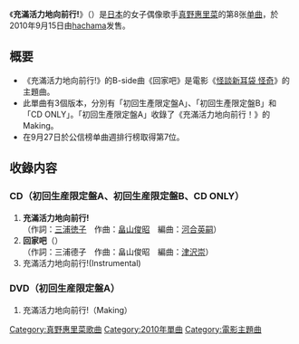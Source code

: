 {{unreferenced|time=2011-07-31T09:53:59+00:00}}
{{Infobox Single
| Name           = 充滿活力地向前行!
| Cover          = Mano Erina - Genkimono de Ikou B.jpg
| Artist         = [[真野惠里菜|真野惠里菜]]
| Album          = [[MORE_FRIENDS|MORE FRIENDS]]
| A-side         = 充滿活力地向前行!
| B-side         = 回家吧
| Released       = 2010年9月15日
| Format         = [[单曲|单曲]]
| Recorded       = 2010年<br/>{{JPN}}
| Genre          = [[J-POP|J-POP]]
| Lenght         =
| Label          = [[hachama|hachama]]
| Writer         = [[三浦徳子|三浦徳子]]<br/>[[畠山俊昭|畠山俊昭]]
| Producer       = [[淳君|淳君]]
| Certification  = 
| Chart position = * 週榜最高排名第7位<small>（[[Oricon公信榜|Oricon]]）</small> 
| Last single    = [[求求你…|求求你…]]<br/>（2010年）
| This single    = '''充滿活力地向前行!'''<br/>（2010年）
| Next single    = [[青春的戀曲|青春的戀曲]]<br/>（2011年）
| Misc           =
}}

《'''充滿活力地向前行!'''》（{{lang|ja|元気者で行こう!}}）是[[日本|日本]]的女子偶像歌手[[真野惠里菜|真野惠里菜]]的第8张[[单曲|单曲]]，於2010年9月15日由[[hachama|hachama]]发售。

== 概要 ==
* 《充滿活力地向前行!》的B-side曲《回家吧》是電影《[[怪談新耳袋_怪奇|怪談新耳袋 怪奇]]》的主題曲。
* 此單曲有3個版本，分別有「初回生產限定盤A」、「初回生產限定盤B」和「CD ONLY」。「初回生產限定盤A」收錄了《充滿活力地向前行！》的Making。
* 在9月27日於公信榜单曲週排行榜取得第7位。

== 收錄内容 ==
===CD（初回生産限定盤A、初回生産限定盤B、CD ONLY）===
# '''充滿活力地向前行!'''<br/>（作詞：[[三浦徳子|三浦徳子]]　作曲：[[畠山俊昭|畠山俊昭]]　編曲：[[河合英嗣|河合英嗣]]）
# '''回家吧'''（{{lang|ja|家へ帰ろう}}）<br/>（作詞：三浦德子　作曲：畠山俊昭　編曲：[[津沢崇|津沢崇]]）
# 充滿活力地向前行!(Instrumental)

===DVD（初回生産限定盤A）===
# 充滿活力地向前行!（Making）

{{真野惠里菜}}

{{DEFAULTSORT:Genkimono de Ikou!}}
[[Category:真野惠里菜歌曲|Category:真野惠里菜歌曲]]
[[Category:2010年單曲|Category:2010年單曲]]
[[Category:電影主題曲|Category:電影主題曲]]